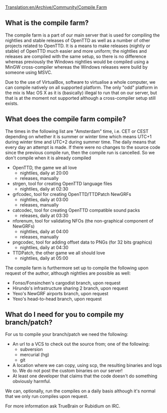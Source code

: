 [[Translation:en/Archive/Community/Compile Farm]]
==What is the compile farm?==
The compile farm is a part of our main server that is used for compiling the nightlies and stable releases of OpenTTD as well as a number of other projects related to OpenTTD. It is a means to make releases (nightly or stable) of OpenTTD much easier and more uniform; the nightlies and releases are compiled with the same setup, so there is no difference whereas previously the Windows nightlies would be compiled using a MinGW cross-compiler whereas the Windows releases were build by someone using MSVC.

Due to the use of VirtualBox, software to virtualise a whole computer, we can compile natively on all supported platform. The only "odd" platform in the mix is Mac OS X as it is (basically) illegal to run that on our server, but that is at the moment not supported although a cross-compiler setup still exists.

==What does the compile farm compile?==
The times in the following list are "Amsterdam" time, i.e. CET or CEST depending on whether it is summer or winter time which means UTC+1 during winter time and UTC+2 during summer time.
The daily means that every day an attempt is made. If there were no changes to the source code since the previous compile run, then the compile run is cancelled. So we don't compile when it is already compiled

*OpenTTD, the game we all love
**nightlies, daily at 20:00
**releases, manually
*strgen, tool for creating OpenTTD language files
**nightlies, daily at 02:30
*grfcodec, tool for creating OpenTTD/TTDPatch NewGRFs
**nightlies, daily at 03:00
**releases, manually
*catcodec, tool for creating OpenTTD compatible sound packs
**releases, daily at 03:30
*nforenum, tool for validating NFOs (the non-graphical component of NewGRFs)
**nightlies, daily at 04:00
**releases, manually
*pngcodec, tool for adding offset data to PNGs (for 32 bits graphics)
**nightlies, daily at 04:30
*TTDPatch, the other game we all should love
**nightlies, daily at 05:00

The compile farm is furthermore set up to compile the following upon request of the author, although nightlies are possible as well:
*Fonso/Fonsinchen's cargodist branch, upon request
*Hirundo's infrastructure sharing 2 branch, upon request
*Yexo's NewGRF airports branch, upon request
*Yexo's head-to-head branch, upon request

==What do I need for you to compile my branch/patch?==
For us to compile your branch/patch we need the following:
*An url to a VCS to check out the source from; one of the following:
**subversion
**mercurial (hg)
**git
*A location where we can copy, using scp, the resulting binaries and logs to. We do not post the custom binaries on our server!
*At least one developer that claims that the code doesn't do something obviously harmful.
We can, optionally, run the compiles on a daily basis although it's normal that we only run compiles upon request.

For more information ask TrueBrain or Rubidium on IRC.